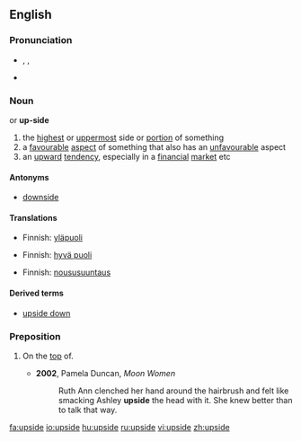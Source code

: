 ==English==
{{wikipedia}}

===Pronunciation===
* {{enPR|ŭpʹsīd'}}, {{IPA|/ˈʌpˌsaɪd/}}, {{SAMPA|/"Vp%saId/}}
* {{audio|en-us-upside.ogg|Audio (US)}}

===Noun===
{{en-noun}} or '''up-side'''

# the [[highest]] or [[uppermost]] side or [[portion]] of something
# a [[favourable]] [[aspect]] of something that also has an [[unfavourable]] aspect
# an [[upward]] [[tendency]], especially in a [[financial]] [[market]] etc

====Antonyms====
* [[downside]]

====Translations====
{{trans-top|the highest or uppermost side or portion of something}}
* Finnish: [[yläpuoli]]
{{trans-mid}}
{{trans-bottom}}

{{trans-top|a favourable aspect of something that also has an unfavourable aspect}}
* Finnish: [[hyvä puoli]]
{{trans-mid}}
{{trans-bottom}}

{{trans-top|an upward tendency, especially in a financial market etc}}
* Finnish: [[noususuuntaus]]
{{trans-mid}}
{{trans-bottom}}

====Derived terms====
* [[upside down]]

===Preposition===
{{en-prep}}

# {{informal}} On the [[top]] of.
#* '''2002''', Pamela Duncan, ''Moon Women''
#*: Ruth Ann clenched her hand around the hairbrush and felt like smacking Ashley '''upside''' the head with it. She knew better than to talk that way.

[[fa:upside]]
[[io:upside]]
[[hu:upside]]
[[ru:upside]]
[[vi:upside]]
[[zh:upside]]